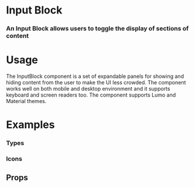 
<Meta title="Atoms|Text Input/Input Block" component={InputBlock} />

# Input Block

### An Input Block allows users to toggle the display of sections of content

<Preview withToolbar>
  <Story name="Standard">
     <InputBlock
          id="input block"
          hasPrefix
          label="Input Block ( Defaults to a standard Text Input )"
          textInputs={[
            {
              id: "ID 1",
              name: "ID 100",
              type: "text",
              placeholder: "Placeholder 1",
              pattern: "[A-Za-z]{3}",
            },
          ]}
          helpText="Play with Knobs to see what this baby can do!"
        />
  </Story>
</Preview>

# Usage

The InputBlock component is a set of expandable panels for showing and hiding content from the user to make the UI less crowded. The component works well on both mobile and desktop environment and it supports keyboard and screen readers too. The component supports Lumo and Material themes.

# Examples

### Types

<Preview>
  <Story name="Types">
   <Grid columns="1">
       <InputBlock
        label="Input Block ( Required )"
        isRequired
        textInputs={[
  {
    id: "ID 1",
    name: "ID 100",
    type: "text",
    placeholder: "Placeholder 1",
    pattern: "[A-Za-z]{3}",
  },
]}
        helpText="Hang in there, buddy, I'm here to help!"
      />
      <InputBlock
        label="Input Block ( Error )"
        textInputs={[
  {
    id: "ID 1",
    name: "ID 100",
    type: "text",
    placeholder: "Placeholder 1",
    pattern: "[A-Za-z]{3}",
  },
]}
        helpText="Hang in there, buddy, I'm here to help!"
        error="Don't sweat it...we can fix this!"
      />
       <InputBlock
        label="Input Block ( Disabled )"
        disabled
        textInputs={[
  {
    id: "ID 1",
    name: "ID 100",
    type: "text",
    placeholder: "Placeholder 1",
    pattern: "[A-Za-z]{3}",
  },
]}
        helpText="Hang in there, buddy, I'm here to help!"
      />
      </Grid>
  </Story>
</Preview>

### Icons

<Preview>
  <Story name="Icons">
  <Grid columns="1">
            <InputBlock
        label="Input Block ( 2 Inputs )"
        textInputs={[
  {
    id: "ID 1",
    type: "text",
    placeholder: "Placeholder 1",
  },
  {
    id: "ID 2",
    type: "text",
    placeholder: "Placeholder 2",
  },
]}
        helpText="Hang in there, buddy, I'm here to help!"
      />
       <InputBlock
        label="Input Block ( 3 Inputs )"
        textInputs={[
  {
    id: "ID 1",
    type: "text",
    placeholder: "Placeholder 1",
  },
  {
    id: "ID 2",
    type: "text",
    placeholder: "Placeholder 2",
  },
  {
    id: "ID 3",
    type: "text",
    placeholder: "Placeholder 3",
  },
]}
        helpText="Hang in there, buddy, I'm here to help!"
      />
       <InputBlock
        hasPrefix
        label="Input Block ( Pre-Label )"
        text="prefix"
        textInputs={[
  {
    id: "ID 1",
    name: "ID 100",
    type: "text",
    placeholder: "Placeholder 1",
    pattern: "[A-Za-z]{3}",
  },
]}
        helpText="Hang in there, buddy, I'm here to help!"
      />
       <InputBlock
        label="Input Block ( Post-Label )"
        text="postfix"
        textInputs={[
  {
    id: "ID 1",
    name: "ID 100",
    type: "text",
    placeholder: "Placeholder 1",
    pattern: "[A-Za-z]{3}",
  },
]}
        helpText="Hang in there, buddy, I'm here to help!"
      />
       <InputBlock
        hasPrefix
        label="Input Block ( Pre-Icon )"
        icon="user"
        textInputs={[
  {
    id: "ID 1",
    name: "ID 100",
    type: "text",
    placeholder: "Placeholder 1",
    pattern: "[A-Za-z]{3}",
  },
]}
        helpText="Hang in there, buddy, I'm here to help!"
      />
      <InputBlock
        label="Input Block ( Post-Icon )"
        icon="user"
        textInputs={[
  {
    id: "ID 1",
    name: "ID 100",
    type: "text",
    placeholder: "Placeholder 1",
    pattern: "[A-Za-z]{3}",
  },
]}
        helpText="Hang in there, buddy, I'm here to help!"
      />
    </Grid>
  </Story>
</Preview>



## Props

<Props of={InputBlock} />